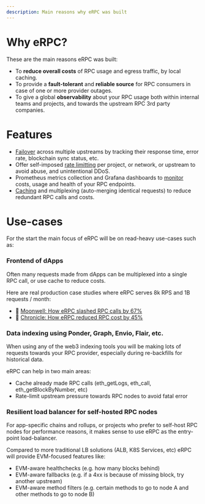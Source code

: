 ```yaml
---
description: Main reasons why eRPC was built
---
```


# Why eRPC?

These are the main reasons eRPC was built:

- To **reduce overall costs** of RPC usage and egress traffic, by local caching.
- To provide a **fault-tolerant** and **reliable source** for RPC consumers in case of one or more provider outages.
- To give a global **observability** about your RPC usage both within internal teams and projects, and towards the upstream RPC 3rd party companies.

# Features

- [Failover](/config/failsafe) across multiple upstreams by tracking their response time, error rate, blockchain sync status, etc.
- Offer self-imposed [rate limitting](/rate-limiting) per project, or network, or upstream to avoid abuse, and unintentional DDoS.
- Prometheus metrics collection and Grafana dashboards to [monitor](/operation/monitoring) costs, usage and health of your RPC endpoints.
- [Caching](/config/caching) and multiplexing (auto-merging identical requests) to reduce redundant RPC calls and costs.

# Use-cases

For the start the main focus of eRPC will be on read-heavy use-cases such as:

### Frontend of dApps

Often many requests made from dApps can be multiplexed into a single RPC call, or use cache to reduce costs.

Here are real production case studies where eRPC serves 8k RPS and 1B requests / month:

- 🚀 [Moonwell: How eRPC slashed RPC calls by 67%](https://erpc.cloud/case-studies/moonwell)
- 🚀 [Chronicle: How eRPC reduced RPC cost by 45%](https://erpc.cloud/case-studies/chronicle)


### Data indexing using Ponder, Graph, Envio, Flair, etc.

When using any of the web3 indexing tools you will be making lots of requests towards your RPC provider, especially during re-backfills for historical data.

eRPC can help in two main areas:

- Cache already made RPC calls (eth_getLogs, eth_call, eth_getBlockByNumber, etc)
- Rate-limit upstream pressure towards RPC nodes to avoid fatal error

### Resilient load balancer for self-hosted RPC nodes

For app-specific chains and rollups, or projects who prefer to self-host RPC nodes for performance reasons, it makes sense to use eRPC as the entry-point load-balancer.

Compared to more traditional LB solutions (ALB, K8S Services, etc) eRPC will provide EVM-focused features like:

- EVM-aware healthchecks (e.g. how many blocks behind)
- EVM-aware fallbacks (e.g. if a 4xx is because of missing block, try another upstream)
- EVM-aware method filters (e.g. certain methods to go to node A and other methods to go to node B)
